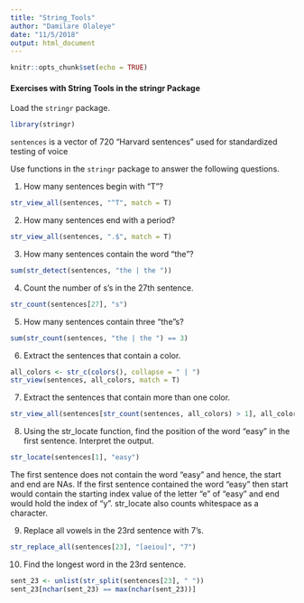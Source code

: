 ```yaml
---
title: "String_Tools"
author: "Damilare Olaleye"
date: "11/5/2018"
output: html_document
---
```


```r
knitr::opts_chunk$set(echo = TRUE)
```

#### Exercises with String Tools in the stringr Package

Load the ```stringr``` package.

```r
library(stringr)
```

```sentences``` is a vector of 720 "Harvard sentences" used for standardized testing of voice

Use functions in the ```stringr``` package to answer the following questions.


1.  How many sentences begin with "T"?
```r
str_view_all(sentences, "^T", match = T)
```


2.  How many sentences end with a period?
```r
str_view_all(sentences, ".$", match = T)
```



3.  How many sentences contain the word "the"?
```r
sum(str_detect(sentences, "the | the "))
```



4. Count the number of s's in the 27th sentence.
```r
str_count(sentences[27], "s")
```



5.  How many sentences contain three "the"s?
```r
sum(str_count(sentences, "the | the ") == 3)
```



6. Extract the sentences that contain a color.
```r
all_colors <- str_c(colors(), collapse = " | ")
str_view(sentences, all_colors, match = T)
```



7.  Extract the sentences that contain more than one color.

```r
str_view_all(sentences[str_count(sentences, all_colors) > 1], all_colors, match = T)
```


8. Using the str_locate function, find the position of the word "easy" in the first sentence.  Interpret the output.

```r
str_locate(sentences[1], "easy")
```
The first sentence does not contain the word "easy" and hence, the start and end are NAs. If the first sentence contained the word "easy" then start would contain the starting index value of the letter "e" of "easy" and end would hold the index of "y". str_locate also counts whitespace as a character.

9. Replace all vowels in the 23rd sentence with 7's.
```r
str_replace_all(sentences[23], "[aeiou]", "7")
```


10.  Find the longest word in the 23rd sentence.

```r
sent_23 <- unlist(str_split(sentences[23], " "))
sent_23[nchar(sent_23) == max(nchar(sent_23))]
```





